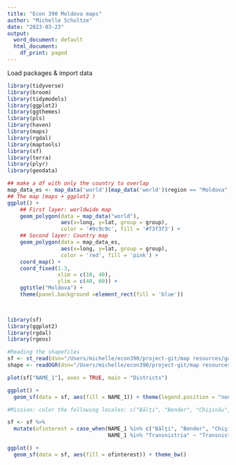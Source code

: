 ```yaml
---
title: "Econ 390 Moldova maps"
author: "Michelle Schultze"
date: "2023-03-23"
output:
  word_document: default
  html_document:
    df_print: paged
---
```


Load packages & import data 

```r
library(tidyverse)
library(broom)
library(tidymodels)
library(ggplot2)
library(ggthemes)
library(pls)
library(haven)
library(maps)
library(rgdal)
library(maptools)
library(sf)
library(terra)
library(plyr) 
library(geodata)
```

```r
## make a df with only the country to overlap
map_data_es <- map_data('world')[map_data('world')$region == "Moldova",]
## The map (maps + ggplot2 )
ggplot() +
    ## First layer: worldwide map
    geom_polygon(data = map_data("world"),
                 aes(x=long, y=lat, group = group),
                 color = '#9c9c9c', fill = '#f3f3f3') +
    ## Second layer: Country map
    geom_polygon(data = map_data_es,
                 aes(x=long, y=lat, group = group),
                 color = 'red', fill = 'pink') +
    coord_map() +
    coord_fixed(1.3,
                xlim = c(10, 40),
                ylim = c(40, 60)) +
    ggtitle("Moldova") +
    theme(panel.background =element_rect(fill = 'blue'))

 

```

```r
library(sf)
library(ggplot2)
library(rgdal)
library(rgeos)

#Reading the shapefiles
sf <- st_read(dsn="/Users/michelle/econ390/project-git/map resources/gadm41_MDA_1.shp")
shape <- readOGR(dsn="/Users/michelle/econ390/project-git/map resources/gadm41_MDA_1.shp")

plot(sf["NAME_1"], axes = TRUE, main = "Districts")

ggplot() + 
  geom_sf(data = sf, aes(fill = NAME_1)) + theme(legend.position = "none")

#Mission: color the following locales: c("Bălţi", "Bender", "Chişinău", "Transnistria")

sf <- sf %>%
  mutate(ofinterest = case_when(NAME_1 %in% c("Bălţi", "Bender", "Chişinău") ~ "Cities", 
                                NAME_1 %in% "Transnistria" ~ "Transnistria")) 

ggplot() + 
  geom_sf(data = sf, aes(fill = ofinterest)) + theme_bw()

```



